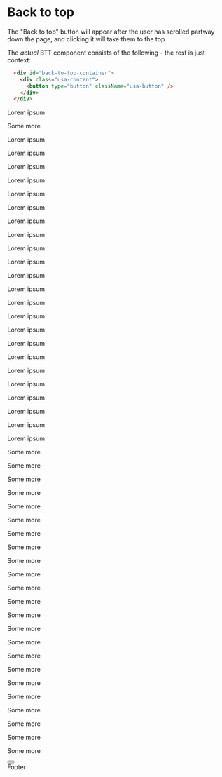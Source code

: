 
<Meta title="Library/Back to top" />

# Back to top

The "Back to top" button will appear after the user has scrolled partway down the page, and clicking it will take them to the top

The _actual_ BTT component consists of the following - the rest is just context:

```html
  <div id="back-to-top-container">
    <div class="usa-content">
      <button type="button" className="usa-button" />
    </div>
  </div>
```

<Canvas>
  <Story name="default">
  <div class="usa-content">
    <main>
      <p>Lorem ipsum</p>
      <p>Some more</p>
      <p>Lorem ipsum</p>
      <p>Lorem ipsum</p>
      <p>Lorem ipsum</p>
      <p>Lorem ipsum</p>
      <p>Lorem ipsum</p>
      <p>Lorem ipsum</p>
      <p>Lorem ipsum</p>
      <p>Lorem ipsum</p>
      <p>Lorem ipsum</p>
      <p>Lorem ipsum</p>
      <p>Lorem ipsum</p>
      <p>Lorem ipsum</p>
      <p>Lorem ipsum</p>
      <p>Lorem ipsum</p>
      <p>Lorem ipsum</p>
      <p>Lorem ipsum</p>
      <p>Lorem ipsum</p>
      <p>Lorem ipsum</p>
      <p>Lorem ipsum</p>
      <p>Lorem ipsum</p>
      <p>Lorem ipsum</p>
      <p>Lorem ipsum</p>
      <p>Lorem ipsum</p>
      <p>Some more</p>
      <p>Some more</p>
      <p>Some more</p>
      <p>Some more</p>
      <p>Some more</p>
      <p>Some more</p>
      <p>Some more</p>
      <p>Some more</p>
      <p>Some more</p>
      <p>Some more</p>
      <p>Some more</p>
      <p>Some more</p>
      <p>Some more</p>
      <p>Some more</p>
      <p>Some more</p>
      <p>Some more</p>
      <p>Some more</p>
      <p>Some more</p>
      <p>Some more</p>
      <p>Some more</p>
      <p>Some more</p>
      <p>Some more</p>
      <p>Some more</p>
    </main>
    <div id="back-to-top-container">
        <div class="usa-content">
          <button type="button" className="usa-button" />
        </div>
    </div>
  </div>
  <div id="footerNav" style={{backgroundColor: "#112e51", color: "white", padding: "4em"}}>Footer</div>
  </Story>
</Canvas>

